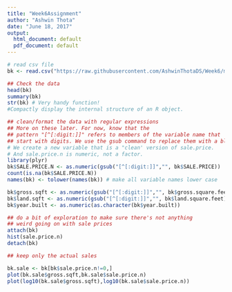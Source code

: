 ```yaml
---
title: "Week6Assignment"
author: "Ashwin Thota"
date: "June 18, 2017"
output:
  html_document: default
  pdf_document: default
---
```



```r
# read csv file
bk <- read.csv("https://raw.githubusercontent.com/AshwinThotaDS/Week6/master/Data/rollingsales_statenisland.csv",skip=4,header=TRUE)
```

```r
## Check the data
head(bk)
summary(bk)
str(bk) # Very handy function!
#Compactly display the internal structure of an R object.
```

```r
## clean/format the data with regular expressions
## More on these later. For now, know that the
## pattern "[^[:digit:]]" refers to members of the variable name that
## start with digits. We use the gsub command to replace them with a blank space.
# We create a new variable that is a "clean' version of sale.price.
# And sale.price.n is numeric, not a factor.
library(plyr)
bk$SALE.PRICE.N <- as.numeric(gsub("[^[:digit:]]","", bk$SALE.PRICE))
count(is.na(bk$SALE.PRICE.N))
names(bk) <- tolower(names(bk)) # make all variable names lower case
```
```r
bk$gross.sqft <- as.numeric(gsub("[^[:digit:]]","", bk$gross.square.feet))
bk$land.sqft <- as.numeric(gsub("[^[:digit:]]","", bk$land.square.feet))
bk$year.built <- as.numeric(as.character(bk$year.built))
```

```r
## do a bit of exploration to make sure there's not anything
## weird going on with sale prices
attach(bk)
hist(sale.price.n) 
detach(bk)
```
```r
## keep only the actual sales

bk.sale <- bk[bk$sale.price.n!=0,]
plot(bk.sale$gross.sqft,bk.sale$sale.price.n)
plot(log10(bk.sale$gross.sqft),log10(bk.sale$sale.price.n))

```

